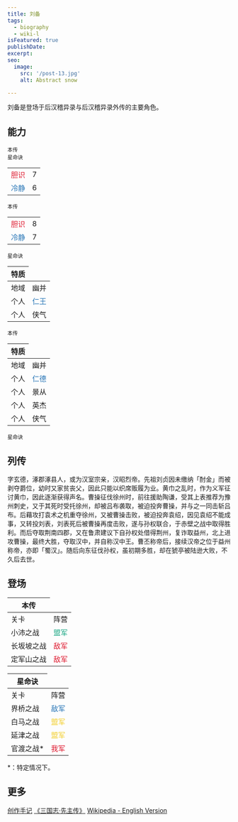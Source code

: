 ```yaml
---
title: 刘备
tags:
  - biography
  - wiki-l
isFeatured: true
publishDate: 
excerpt: 
seo:
  image:
    src: '/post-13.jpg'
    alt: Abstract snow

---
```


刘备是登场于后汉稽异录与后汉稽异录外传的主要角色。

## 能力


<div class="flex justify-evenly sm:flex-row flex-col">
  <div class="flex flex-col items-center">
    <RadarChart client:load data={[77, 100, 81, 80, 100]} />
    <small class="indent-0">本传</small>
  </div>
  <div class="flex flex-col items-center">
    <RadarChart_DLC client:load data={[77, 100, 81, 80, 97]} />
    <small class="indent-0">星命诀</small>
  </div>
</div>

<div class="flex justify-evenly sm:flex-row flex-col">
  <div class="flex flex-col items-center">
    <table class='border-2 w-[260px]'>
      <tr>
        <td class='border-1 pl-4' style="color: #de1c31">胆识</td>
        <td>7</td>
      </tr>
      <tr>
        <td class='border-1 pl-4' style="color: #2775b6">冷静</td>
        <td>6</td>
      </tr>
    </table>
    <small class="indent-0">本传</small>
  </div>
  <div class="flex flex-col items-center">
    <table class='border-2 w-[260px]'>
      <tr>
        <td class='border-1 pl-4' style="color: #de1c31">胆识</td>
        <td>8</td>
      </tr>
      <tr>
        <td class='border-1 pl-4' style="color: #2775b6">冷静</td>
        <td>7</td>
      </tr>
    </table>
    <small class="indent-0">星命诀</small>
  </div>
</div>

<div class="flex justify-evenly sm:flex-row flex-col">
  <div class="flex flex-col items-center">
    <table class='border-2 w-[260px]'>
      <thead>
        <tr class='border-1'>
          <th>特质</th>
        </tr>
      </thead>
          <tr>
            <td class='border-1'>地域</td>
            <td>幽并</td>
          </tr>
          <tr>
            <td class='border-1'>个人</td>
            <td style="color: #2775b6">仁王</td>
          </tr>
          <tr>
            <td class='border-1'>个人</td>
            <td>侠气</td>
          </tr>
    </table>
    <small class="indent-0">本传</small>
  </div>
  <div class="flex flex-col items-center">
    <table class='border-2 w-[260px]'>
      <thead>
        <tr class='border-1'>
          <th>特质</th>
        </tr>
      </thead>
          <tr>
            <td class='border-1'>地域</td>
            <td>幽并</td>
          </tr>
          <tr>
            <td class='border-1'>个人</td>
            <td style="color: #2775b6">仁德</td>
          </tr>
          <tr>
            <td class='border-1'>个人</td>
            <td>景从</td>
          </tr>
          <tr>
            <td class='border-1'>个人</td>
            <td>英杰</td>
          </tr>
          <tr>
            <td class='border-1'>个人</td>
            <td>侠气</td>
          </tr>
    </table>
    <small class="indent-0">星命诀</small>
  </div>
</div>

## 列传

字玄德，涿郡涿县人，或为汉室宗亲，汉昭烈帝。先祖刘贞因未缴纳「酎金」而被剥夺爵位，幼时又家贫丧父，因此只能以织席贩履为业。黄巾之乱时，作为义军征讨黄巾，因此逐渐获得声名。曹操征伐徐州时，前往援助陶谦，受其上表推荐为豫州刺史，又于其死时受托徐州，却被吕布袭取，被迫投奔曹操，并与之一同击斩吕布。后藉攻打袁术之机重夺徐州，又被曹操击败，被迫投奔袁绍，因见袁绍不能成事，又转投刘表，刘表死后被曹操再度击败，遂与孙权联合，于赤壁之战中取得胜利。而后夺取荆南四郡，又在鲁肃建议下自孙权处借得荆州，复诈取益州，北上进攻曹操，最终大胜，夺取汉中，并自称汉中王。曹丕称帝后，接续汉帝之位于益州称帝，亦即「蜀汉」。随后向东征伐孙权，虽初期多胜，却在猇亭被陆逊大败，不久后去世。

## 登场

<table class='border-2 w-[360px]'>
  <thead>
    <tr class='border-1'>
      <th>本传</th>
    </tr>
  </thead>
  <tr>
    <td class='border-1'>关卡</td>
    <td>阵营</td>
  </tr>
  <tr>
    <td class='border-1'>小沛之战</td>
    <td style="color: #1ba784">盟军</td>
  </tr>
  <tr>
    <td class='border-1'>长坂坡之战</td>
    <td style="color: #de1c31">敌军</td>
  </tr>
  <tr>
    <td class='border-1'>定军山之战</td>
    <td style="color: #de1c31">敌军</td>
  </tr>
</table>

<table class='border-2 w-[360px]'>
  <thead>
    <tr class='border-1'>
      <th>星命诀</th>
    </tr>
  </thead>
  <tr>
    <td class='border-1'>关卡</td>
    <td>阵营</td>
  </tr>
  <tr>
    <td class='border-1'>界桥之战</td>
    <td style="color: #2775b6">敌军</td>
  </tr>
  <tr>
    <td class='border-1'>白马之战</td>
    <td style="color: #f2ce2b">盟军</td>
  </tr>
  <tr>
    <td class='border-1'>延津之战</td>
    <td style="color: #f2ce2b">盟军</td>
  </tr>
  <tr>
    <td class='border-1'>官渡之战*</td>
    <td style="color: #de1c31">我军</td>
  </tr>
</table>
*：特定情况下。

## 更多
<div class='mt-12'/>
<div class='flex flex-col pl-4 mt-0'>
<a href="../../blog/post-liubei">创作手记</a>
<a href="https://ctext.org/sanguozhi/32/zhs" target="_blank">《三国志·先主传》</a>
<a href="https://en.wikipedia.org/wiki/Liu_Bei" target="_blank">Wikipedia - English Version</a>
</div>